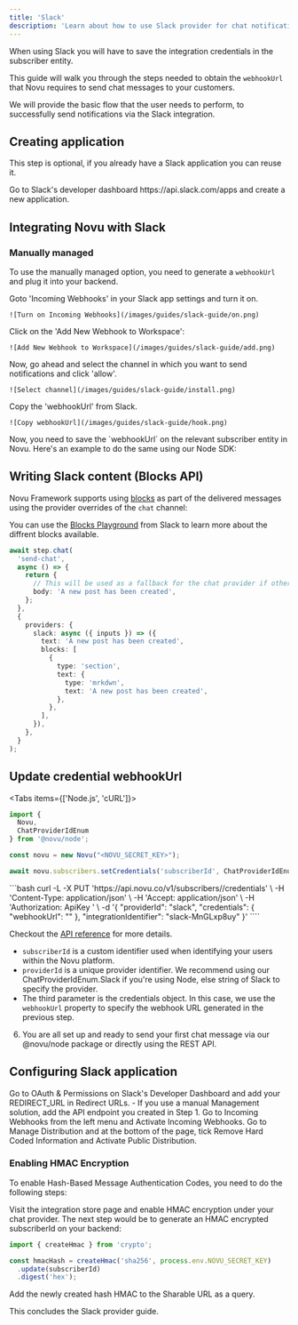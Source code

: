 ```yaml
---
title: 'Slack'
description: 'Learn about how to use Slack provider for chat notifications'
---
```



When using Slack you will have to save the integration credentials in the subscriber entity.

This guide will walk you through the steps needed to obtain the `webhookUrl` that Novu requires to send chat messages to your customers.

We will provide the basic flow that the user needs to perform, to successfully send notifications via the Slack integration.

## Creating application

This step is optional, if you already have a Slack application you can reuse it.

<Steps>
  <Step title="Create a new Slack app">
    Go to Slack's developer dashboard https://api.slack.com/apps and create a new application.
  </Step>
</Steps>

## Integrating Novu with Slack

### Manually managed

To use the manually managed option, you need to generate a `webhookUrl` and plug it into your backend.

<Steps>
  <Step title="Enable Incoming Webhooks">
    Goto 'Incoming Webhooks' in your Slack app settings and turn it on.

    ![Turn on Incoming Webhooks](/images/guides/slack-guide/on.png)

  </Step>

  <Step title="Add New Webhook">
    Click on the 'Add New Webhook to Workspace':

    ![Add New Webhook to Workspace](/images/guides/slack-guide/add.png)

  </Step>

  <Step title="Select Channel">
    Now, go ahead and select the channel in which you want to send notifications and click 'allow'.

    ![Select channel](/images/guides/slack-guide/install.png)

  </Step>

  <Step title="Copy Webhook URL">
    Copy the 'webhookUrl' from Slack.

    ![Copy webhookUrl](/images/guides/slack-guide/hook.png)

  </Step>

  <Step title="Save Webhook URL">
    Now, you need to save the `webhookUrl` on the relevant subscriber entity in Novu. Here's an example to do the same using our Node SDK:
  </Step>
</Steps>

## Writing Slack content (Blocks API)

Novu Framework supports using [blocks](https://api.slack.com/block-kit) as part of the delivered messages using the provider overrides of the `chat` channel:

You can use the [Blocks Playground](https://app.slack.com/block-kit-builder/T02QYEPHZMM#%7B%22blocks%22:%5B%7B%22type%22:%22section%22,%22text%22:%7B%22type%22:%22mrkdwn%22,%22text%22:%22Hello,%20Assistant%20to%20the%20Regional%20Manager%20Dwight!%20*Michael%20Scott*%20wants%20to%20know%20where%20you'd%20like%20to%20take%20the%20Paper%20Company%20investors%20to%20dinner%20tonight.%5Cn%5Cn%20*Please%20select%20a%20restaurant:*%22%7D%7D,%7B%22type%22:%22divider%22%7D,%7B%22type%22:%22section%22,%22text%22:%7B%22type%22:%22mrkdwn%22,%22text%22:%22*Farmhouse%20Thai%20Cuisine*%5Cn:star::star::star::star:%201528%20reviews%5Cn%20They%20do%20have%20some%20vegan%20options,%20like%20the%20roti%20and%20curry,%20plus%20they%20have%20a%20ton%20of%20salad%20stuff%20and%20noodles%20can%20be%20ordered%20without%20meat!!%20They%20have%20something%20for%20everyone%20here%22%7D,%22accessory%22:%7B%22type%22:%22image%22,%22image_url%22:%22https://s3-media3.fl.yelpcdn.com/bphoto/c7ed05m9lC2EmA3Aruue7A/o.jpg%22,%22alt_text%22:%22alt%20text%20for%20image%22%7D%7D,%7B%22type%22:%22section%22,%22text%22:%7B%22type%22:%22mrkdwn%22,%22text%22:%22*Kin%20Khao*%5Cn:star::star::star::star:%201638%20reviews%5Cn%20The%20sticky%20rice%20also%20goes%20wonderfully%20with%20the%20caramelized%20pork%20belly,%20which%20is%20absolutely%20melt-in-your-mouth%20and%20so%20soft.%22%7D,%22accessory%22:%7B%22type%22:%22image%22,%22image_url%22:%22https://s3-media2.fl.yelpcdn.com/bphoto/korel-1YjNtFtJlMTaC26A/o.jpg%22,%22alt_text%22:%22alt%20text%20for%20image%22%7D%7D,%7B%22type%22:%22section%22,%22text%22:%7B%22type%22:%22mrkdwn%22,%22text%22:%22*Ler%20Ros*%5Cn:star::star::star::star:%202082%20reviews%5Cn%20I%20would%20really%20recommend%20the%20%20Yum%20Koh%20Moo%20Yang%20-%20Spicy%20lime%20dressing%20and%20roasted%20quick%20marinated%20pork%20shoulder,%20basil%20leaves,%20chili%20&%20rice%20powder.%22%7D,%22accessory%22:%7B%22type%22:%22image%22,%22image_url%22:%22https://s3-media2.fl.yelpcdn.com/bphoto/DawwNigKJ2ckPeDeDM7jAg/o.jpg%22,%22alt_text%22:%22alt%20text%20for%20image%22%7D%7D,%7B%22type%22:%22divider%22%7D,%7B%22type%22:%22actions%22,%22elements%22:%5B%7B%22type%22:%22button%22,%22text%22:%7B%22type%22:%22plain_text%22,%22text%22:%22Farmhouse%22,%22emoji%22:true%7D,%22value%22:%22click_me_123%22%7D,%7B%22type%22:%22button%22,%22text%22:%7B%22type%22:%22plain_text%22,%22text%22:%22Kin%20Khao%22,%22emoji%22:true%7D,%22value%22:%22click_me_123%22,%22url%22:%22https://google.com%22%7D,%7B%22type%22:%22button%22,%22text%22:%7B%22type%22:%22plain_text%22,%22text%22:%22Ler%20Ros%22,%22emoji%22:true%7D,%22value%22:%22click_me_123%22,%22url%22:%22https://google.com%22%7D%5D%7D%5D%7D) from Slack to learn more about the diffrent blocks available.

```typescript
await step.chat(
  'send-chat',
  async () => {
    return {
      // This will be used as a fallback for the chat provider if other than Slack provider is used
      body: 'A new post has been created',
    };
  },
  {
    providers: {
      slack: async ({ inputs }) => ({
        text: 'A new post has been created',
        blocks: [
          {
            type: 'section',
            text: {
              type: 'mrkdwn',
              text: 'A new post has been created',
            },
          },
        ],
      }),
    },
  }
);
```

## Update credential webhookUrl

<Tabs items={['Node.js', 'cURL']}>
<Tab value="Node.js">
```javascript
import {
  Novu,
  ChatProviderIdEnum
} from '@novu/node';

const novu = new Novu("<NOVU_SECRET_KEY>");

await novu.subscribers.setCredentials('subscriberId', ChatProviderIdEnum.Slack, { webhookUrl: "<WEBHOOK_URL>", });

````
</Tab>
<Tab value="cURL">
```bash
curl -L -X PUT 'https://api.novu.co/v1/subscribers/<SUBSCRIBER_ID>/credentials' \
-H 'Content-Type: application/json' \
-H 'Accept: application/json' \
-H 'Authorization: ApiKey <NOVU_SECRET_KEY>' \
-d '{
  "providerId": "slack",
  "credentials": {
      "webhookUrl": "<WEBHOOK_URL>"
  },
  "integrationIdentifier": "slack-MnGLxp8uy"
}'
````

</Tab>
</Tabs>

Checkout the [API reference](/api-reference/subscribers/subscribers-v1-controller_update-subscriber-channel) for more details.

- `subscriberId` is a custom identifier used when identifying your users within the Novu platform.
- `providerId` is a unique provider identifier. We recommend using our ChatProviderIdEnum.Slack if you're using Node, else string of Slack to specify the provider.
- The third parameter is the credentials object. In this case, we use the `webhookUrl` property to specify the webhook URL generated in the previous step.

6. You are all set up and ready to send your first chat message via our @novu/node package or directly using the REST API.

## Configuring Slack application

<Steps>
  <Step title="Configure OAuth & Permissions">
    Go to OAuth & Permissions on Slack's Developer Dashboard and add your REDIRECT_URL in Redirect URLs.
    - If you use a manual Management solution, add the API endpoint you created in Step 1.
  </Step>

<Step title="Enable Incoming Webhooks">
  Go to Incoming Webhooks from the left menu and Activate Incoming Webhooks.
</Step>

  <Step title="Configure Distribution Settings">
    Go to Manage Distribution and at the bottom of the page, tick Remove Hard Coded Information and Activate Public Distribution.
  </Step>
</Steps>

### Enabling HMAC Encryption

To enable Hash-Based Message Authentication Codes, you need to do the following steps:

<Steps>
  <Step title="Enable HMAC encryption">
    Visit the integration store page and enable HMAC encryption under your chat provider.
  </Step>

  <Step title="Generate HMAC hash">
    The next step would be to generate an HMAC encrypted subscriberId on your backend:

```jsx
import { createHmac } from 'crypto';

const hmacHash = createHmac('sha256', process.env.NOVU_SECRET_KEY)
  .update(subscriberId)
  .digest('hex');
```

</Step>

<Step title="Add HMAC to URL">
  Add the newly created hash HMAC to the Sharable URL as a query.
</Step>
</Steps>

This concludes the Slack provider guide.
